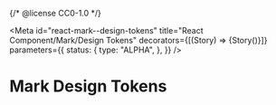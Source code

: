 {/* @license CC0-1.0 */}


<Meta
  id="react-mark--design-tokens"
  title="React Component/Mark/Design Tokens"
  decorators={[(Story) => <Paragraph>{Story()}</Paragraph>]}
  parameters={{
    status: {
      type: "ALPHA",
    },
  }}
/>

# Mark Design Tokens

<ComponentTokensSection tokens={tokens} definition={tokensDefinition} component="utrecht-mark" />
